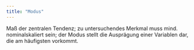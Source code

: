 ```yaml
---
title: "Modus"
---
```


Maß der zentralen Tendenz; zu untersuchendes Merkmal muss mind. nominalskaliert sein; der Modus stellt die Ausprägung einer Variablen dar, die am häufigsten vorkommt.


